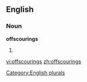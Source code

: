 ==English==

===Noun===
'''offscourings'''

# {{plural of|[[offscouring]]}}

[[Category:English plurals]]

[[vi:offscourings]]
[[zh:offscourings]]
